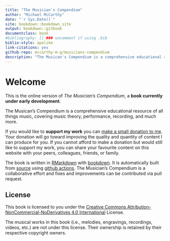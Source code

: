 ```yaml
--- 
title: "The Musician's Compendium"
author: "Michael McCarthy"
date: "`r Sys.Date()`"
site: bookdown::bookdown_site
output: bookdown::gitbook
documentclass: book
#bibliography: [] ### uncomment if using .bib
biblio-style: apalike
link-citations: yes
github-repo: mccarthy-m-g/musicians-compendium
description: "The Musican's Compendium is a comprehensive educational resource of all things music, covering music theory, performance, recording, and much more."
---
```


# Welcome {-}

This is the online version of *The Musician's Compendium*, a **book currently under early development**.

The Musican's Compendium is a comprehensive educational resource of all things music, covering music theory, performance, recording, and much more.

If you would like to **support my work** you can [make a small donation to me](https://www.paypal.com/donate/?token=_KFXcgpYHlQgtjDKSPBdRhIfSLoiQVKrNeyaxNvbzFDm3zqXDOkcTZ0R9F_VhTvY87_tXW&country.x=CA&locale.x=CA). Your donation will go toward improving the quality and quantity of content I can produce for you. If you cannot afford to make a donation but would still like to support my work, you can share your favourite content on this website with your peers, colleagues, friends, or family.

The book is written in [RMarkdown](https://rmarkdown.rstudio.com) with [bookdown](https://bookdown.org). It is automatically built from [source](https://github.com/mccarthy-m-g/musicians-compendium) using [github actions](https://help.github.com/en/actions). The Musician's Compendium is a collaborative effort and fixes and improvements can be contributed via pull request.

## License {-}

This book is licensed to you under the [Creative Commons Attribution-NonCommercial-NoDerivatives 4.0 International](http://creativecommons.org/licenses/by-nc-nd/4.0/) License.

The musical works in this book (i.e., melodies, engravings, recordings, videos, etc.) are not under this license. Their ownership is retained by their respective copyright owners.
